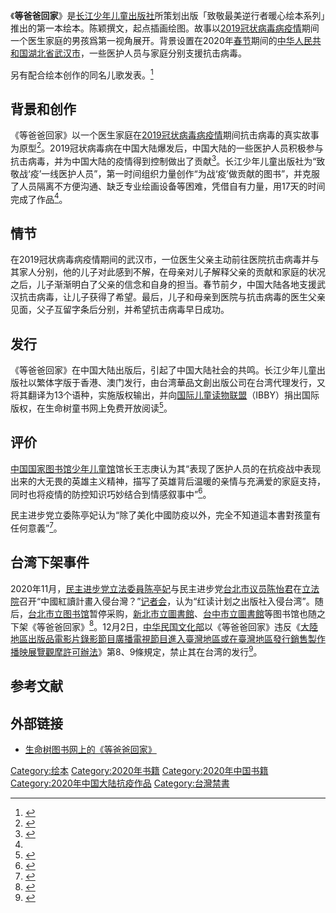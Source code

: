 {{Infobox book
| name = 等爸爸回家
| image = 
| caption = 
| author = 陈颖
| series = 致敬最美逆行者暖心绘本
| country = {{CHNML}}
| language = 中文
| genre = [[现实主义|现实主义]]、[[绘本|绘本]]
| pub_date = 2020年
| publisher = 长江少年儿童出版社
| pages = 23
| isbn = 9787572105357
| followed_by = 《妈妈的秘密》
}}
《'''等爸爸回家'''》是[[长江少年儿童出版社|长江少年儿童出版社]]所策划出版「致敬最美逆行者暖心绘本系列」推出的第一本绘本。陈颖撰文，起点插画绘图。故事以[[2019冠状病毒病疫情|2019冠状病毒病疫情]]期间一个医生家庭的男孩爲第一视角展开。背景设置在2020年[[春节|春节]]期间的[[中华人民共和国|中华人民共和国]][[湖北省|湖北省]][[武汉市|武汉市]]，一些医护人员与家庭分别支援抗击病毒。

另有配合绘本创作的同名儿歌发表。<ref>{{Cite web|title=首发 “战”疫绘本《等爸爸回家》精读分享视频 | publisher =悠贝亲子图书馆 | url=https://www.sohu.com/a/374546764_359593}}</ref>

== 背景和创作 ==
{{Seealso|2019冠状病毒病武汉市疫情|}}
《等爸爸回家》以一个医生家庭在[[2019冠状病毒病疫情|2019冠状病毒病疫情]]期间抗击病毒的真实故事为原型<ref name="name">{{Cite web |title=一线医护人员孩子暖心喊话父母 《等爸爸回家》战“疫”绘本首发 |publisher=人民网 |url=http://hb.people.com.cn/n2/2020/0216/c194063-33799832.html |access-date=2020-12-07 |archive-date=2020-08-05 |archive-url=https://web.archive.org/web/20200805171813/http://hb.people.com.cn/n2/2020/0216/c194063-33799832.html |dead-url=no }}</ref>。2019冠状病毒病在中国大陆爆发后，中国大陆的一些医护人员积极参与抗击病毒，并为中国大陆的疫情得到控制做出了贡献<ref>{{Cite web |title=武汉举办抗击新冠肺炎疫情先进事迹首场报告会 |publisher=中国新闻网 |url=https://www.chinanews.com/sh/2020/10-09/9308956.shtml |access-date=2020-12-07 |archive-date=2021-01-18 |archive-url=https://web.archive.org/web/20210118052936/http://www.chinanews.com/sh/2020/10-09/9308956.shtml |dead-url=no }}</ref>。长江少年儿童出版社为“致敬战‘疫’一线医护人员”，第一时间组织力量创作“为战‘疫’做贡献的图书”，并克服了人员隔离不方便沟通、缺乏专业绘画设备等困难，凭借自有力量，用17天的时间完成了作品<ref name="name"/>。
== 情节 ==
在2019冠状病毒病疫情期间的武汉市，一位医生父亲主动前往医院抗击病毒并与其家人分别，他的儿子对此感到不解，在母亲对儿子解释父亲的贡献和家庭的状况之后，儿子渐渐明白了父亲的信念和自身的担当。春节前夕，中国大陆各地支援武汉抗击病毒，让儿子获得了希望。最后，儿子和母亲到医院与抗击病毒的医生父亲见面，父子互留字条后分别，并希望抗击病毒早日成功。

== 发行 ==
《等爸爸回家》在中国大陆出版后，引起了中国大陆社会的共鸣。长江少年儿童出版社以繁体字版于香港、澳门发行，由台湾華品文創出版公司在台湾代理发行，又将其翻译为13个语种，实施版权输出，并向[[国际儿童图书评议会|国际儿童读物联盟]]（IBBY）捐出国际版权，在生命树童书网上免费开放阅读<ref>{{Cite web|title=全球抗疫童书互译共读网站上线，长少社两本原创童书走向世界 | publisher =长江少年儿童出版社 | url=http://www.cjcpg.com/index.php/index/view/aid/806.html}}</ref>。

== 评价 ==
[[中国国家图书馆少年儿童馆|中国国家图书馆少年儿童馆]]馆长王志庚认为其“表现了医护人员的在抗疫战中表现出来的大无畏的英雄主义精神，描写了英雄背后温暖的亲情与充满爱的家庭支持，同时也将疫情的防控知识巧妙结合到情感叙事中”<ref>{{Cite book|title=等爸爸回家|author=陈颖|publisher=长江少年儿童出版社|year=2020|isbn=9787572105357|pages=2|location=武汉|section=专家寄语|first=}}</ref>。

民主进步党立委陈亭妃认为“除了美化中國防疫以外，完全不知道這本書對孩童有任何意義”<ref>{{Cite web|title=中國「紅讀計畫」入侵台灣？ |publisher =陳亭妃|url=https://www.facebook.com/fififans/posts/3718607361493522}}</ref>。

== 台湾下架事件 ==
2020年11月，[[民主进步党|民主进步党]][[立法委員|立法委員]][[陈亭妃|陈亭妃]]与民主进步党[[台北市议员|台北市议员]][[陈怡君_(政治人物)|陈怡君]]在[[立法院|立法院]]召开“中國紅讀計畫入侵台灣？”[[记者会|记者会]]，认为“红读计划之出版社入侵台湾”。随后，[[台北市立图书馆|台北市立图书馆]]暂停采购，[[新北市立圖書館|新北市立圖書館]]、[[台中市立圖書館|台中市立圖書館]]等图书馆也随之下架《等爸爸回家》<ref>{{Cite web |title=關了電視台 又不准賣童書《等爸爸回家》 綠營民代眼紅告狀 文化部急令全台下架 |publisher=中國時報 |url=https://www.chinatimes.com/newspapers/20201203000464-260118 |date=2020-12-03 |access-date=2020-12-07 |archive-date=2022-02-03 |archive-url=https://web.archive.org/web/20220203110350/https://www.chinatimes.com/newspapers/20201203000464-260118 |dead-url=no }}</ref>。12月2日，[[中华民国文化部|中华民国文化部]]以《等爸爸回家》违反《[[大陸地區出版品電影片錄影節目廣播電視節目進入臺灣地區或在臺灣地區發行銷售製作播映展覽觀摩許可辦法|大陸地區出版品電影片錄影節目廣播電視節目進入臺灣地區或在臺灣地區發行銷售製作播映展覽觀摩許可辦法]]》第8、9條規定，禁止其在台湾的发行<ref>{{Cite web |title=《等爸爸回家》一書未依規定申請許可 文化部發函通知業者不得發行 |publisher=中华民国文化部 |url=https://www.moc.gov.tw/information_250_120322.html |access-date=2020-12-07 |archive-date=2021-01-16 |archive-url=https://web.archive.org/web/20210116051623/https://www.moc.gov.tw/information_250_120322.html |dead-url=no }}</ref>。

== 参考文献 ==
{{Reflist}}

== 外部链接 ==
*[https://www.lifetreebooks.org.cn/pc/index/read.html?id=47 生命树图书网上的《等爸爸回家》]

{{2019冠状病毒病中国大陆疫情}}

[[Category:绘本|Category:绘本]]
[[Category:2020年书籍|Category:2020年书籍]]
[[Category:2020年中国书籍|Category:2020年中国书籍]]
[[Category:2020年中国大陆抗疫作品|Category:2020年中国大陆抗疫作品]]
[[Category:台灣禁書|Category:台灣禁書]]